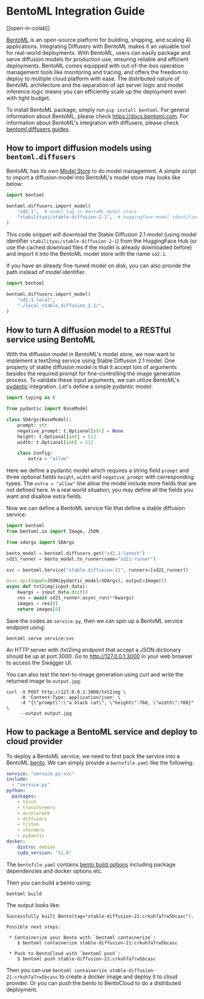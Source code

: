 <!--Copyright 2023 The HuggingFace Team. All rights reserved.

Licensed under the Apache License, Version 2.0 (the "License"); you may not use this file except in compliance with
the License. You may obtain a copy of the License at

http://www.apache.org/licenses/LICENSE-2.0

Unless required by applicable law or agreed to in writing, software distributed under the License is distributed on
an "AS IS" BASIS, WITHOUT WARRANTIES OR CONDITIONS OF ANY KIND, either express or implied. See the License for the
specific language governing permissions and limitations under the License.
-->

# BentoML Integration Guide

[[open-in-colab]]

[BentoML](https://github.com/bentoml/BentoML/) is an open-source platform for building,
shipping, and scaling AI applications. Integrating Diffusers with BentoML makes it an
valuable tool for real-world deployments. With BentoML, users can easily package and serve
diffusion models for production use, ensuring reliable and efficient deployments. BentoML
comes equipped with out-of-the-box operation management tools like monitoring and tracing,
and offers the freedom to deploy to multiple cloud platform with ease. The distributed
nature of BentoML architecture and the separation of api server logic and model inference
logic means you can efficiently scale up the deployment even with tight budget.

To install BentoML package, simply run `pip install bentoml`. For general information
about BentoML, please check <https://docs.bentoml.com>. For information about BentoML's
integration with diffusers, please check [bentoml.diffusers
guides](https://docs.bentoml.com/en/latest/frameworks/diffusers.html).

## How to import diffusion models using `bentoml.diffusers`

BentoML has its own [Model Store](https://docs.bentoml.com/en/latest/concepts/model.html)
to do model management. A simple script to import a diffusion model into BentoML's model
store may looks like below:

```py
import bentoml

bentoml.diffusers.import_model(
    "sd2.1",  # model tag in BentoML model store
    "stabilityai/stable-diffusion-2-1",  # huggingface model identifier
)
```

This code snippet will download the Stable Diffusion 2.1 model (using model identifier
`stabilityai/stable-diffusion-2-1`) from the HuggingFace Hub (or use the cached download
files if the model is already downloaded before) and import it into the BentoML model
store with the name `sd2.1`.

If you have an already fine-tuned model on disk, you can also provide the path instead of
model identifier.

```py
import bentoml

bentoml.diffusers.import_model(
    "sd2.1-local",
    "./local_stable_diffusion_2.1/",
)
```

## How to turn A diffusion model to a RESTful service using BentoML

With the diffusion model in BentoML's model store, we now want to implement a text2img
service using Stable Diffusion 2.1 model. One property of stable diffusion model is that
it accept lots of arguments besides the required prompt for fine-controlling the image
generation process. To validate these input arguments, we can utilize BentoML's
[pydantic](https://github.com/pydantic/pydantic) integration. Let's define a simple
pydantic model:

```py
import typing as t

from pydantic import BaseModel

class SDArgs(BaseModel):
    prompt: str
    negative_prompt: t.Optional[str] = None
    height: t.Optional[int] = 512
    width: t.Optional[int] = 512

    class Config:
        extra = "allow"
```

Here we define a pydantic model which requires a string field `prompt` and three optional
fields `height`, `width` and `negative_prompt` with corresponding types. The `extra =
"allow"` line allow the model include more fields that are not defined here. In a real
world situation, you may define all the fields you want and disallow extra fields.

Now we can define a BentoML service file that define a stable diffusion service:

```py
import bentoml
from bentoml.io import Image, JSON

from sdargs import SDArgs

bento_model = bentoml.diffusers.get("sd2.1:latest")
sd21_runner = bento_model.to_runner(name="sd21-runner")

svc = bentoml.Service("stable-diffusion-21", runners=[sd21_runner])

@svc.api(input=JSON(pydantic_model=SDArgs), output=Image())
async def txt2img(input_data):
    kwargs = input_data.dict()
    res = await sd21_runner.async_run(**kwargs)
    images = res[0]
    return images[0]
```

Save the codes as `service.py`, then we can spin up a BentoML service endpoint using:

```
bentoml serve service:svc
```

An HTTP server with /txt2img endpoint that accept a JSON dictionary should be up at
port 3000. Go to <http://127.0.0.1:3000> in your web browser to access the Swagger UI.

You can also test the text-to-image generation using curl and write the returned image to
`output.jpg`.

```
curl -X POST http://127.0.0.1:3000/txt2img \
     -H 'Content-Type: application/json' \
     -d "{\"prompt\":\"a black cat\", \"height\":768, \"width\":768}" \
     --output output.jpg
```

## How to package a BentoML service and deploy to cloud provider

To deploy a BentoML service, we need to first pack the service into a BentoML
[bento](https://docs.bentoml.com/en/latest/concepts/bento.html). We can simply provide a
`bentofile.yaml` like the following:

```yaml
service: "service.py:svc"
include:
  - "service.py"
python:
  packages:
    - torch
    - transformers
    - accelerate
    - diffusers
    - triton
    - xformers
    - pydantic
docker:
    distro: debian
    cuda_version: "11.6"
```

The `bentofile.yaml` contains [bento build
options](https://docs.bentoml.com/en/latest/concepts/bento.html#bento-build-options)
including package dependencies and docker options etc.

Then you can build a bento using:

```
bentoml build
```

The output looks like:

```
Successfully built Bento(tag="stable-diffusion-21:crkuh7a7rw5bcasc").

Possible next steps:

 * Containerize your Bento with `bentoml containerize`:
    $ bentoml containerize stable-diffusion-21:crkuh7a7rw5bcasc

 * Push to BentoCloud with `bentoml push`:
    $ bentoml push stable-diffusion-21:crkuh7a7rw5bcasc
```

Then you can use `bentoml containerize stable-diffusion-21:crkuh7a7rw5bcasc` to create a
docker image and deploy it to cloud provider. Or you can push the bento to BentoCloud to
do a distributed deployment.
